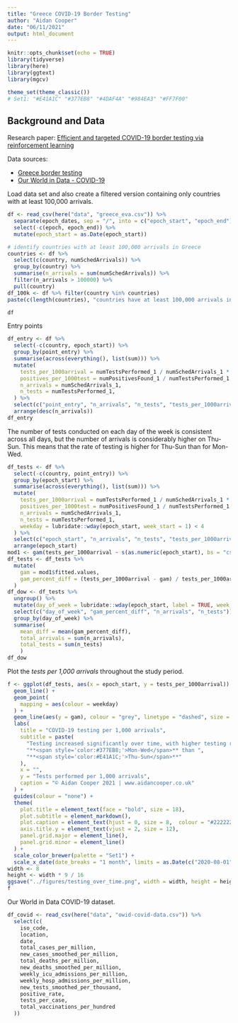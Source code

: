 ```yaml
---
title: "Greece COVID-19 Border Testing"
author: "Aidan Cooper"
date: "06/11/2021"
output: html_document
---
```


```r
knitr::opts_chunk$set(echo = TRUE)
library(tidyverse)
library(here)
library(ggtext)
library(mgcv)

theme_set(theme_classic())
# Set1: "#E41A1C" "#377EB8" "#4DAF4A" "#984EA3" "#FF7F00"
```

## Background and Data

Research paper: [Efficient and targeted COVID-19 border testing via reinforcement learning](https://www.nature.com/articles/s41586-021-04014-z_reference.pdf)

Data sources:

 * [Greece border testing](https://github.com/kimondr/EVA_Public_Data)
 * [Our World in Data - COVID-19](https://github.com/owid/covid-19-data/tree/master/public/data)


Load data set and also create a filtered version containing only countries with at least 100,000 arrivals.

```r
df <- read_csv(here("data", "greece_eva.csv")) %>%
  separate(epoch_dates, sep = "/", into = c("epoch_start", "epoch_end")) %>%
  select(-c(epoch, epoch_end)) %>%
  mutate(epoch_start = as.Date(epoch_start))

# identify countries with at least 100,000 arrivals in Greece
countries <- df %>% 
  select(c(country, numSchedArrivals)) %>% 
  group_by(country) %>% 
  summarise(n_arrivals = sum(numSchedArrivals)) %>% 
  filter(n_arrivals > 100000) %>% 
  pull(country)
df_100k <- df %>% filter(country %in% countries)
paste(c(length(countries), "countries have at least 100,000 arrivals in Greece:", countries), collapse=" ")

df
```

Entry points

```r
df_entry <- df %>%
  select(-c(country, epoch_start)) %>%
  group_by(point_entry) %>%
  summarise(across(everything(), list(sum))) %>%
  mutate(
    tests_per_1000arrival = numTestsPerformed_1 / numSchedArrivals_1 * 1000,
    positives_per_1000test = numPositivesFound_1 / numTestsPerformed_1 * 1000,
    n_arrivals = numSchedArrivals_1,
    n_tests = numTestsPerformed_1,
  ) %>%
  select(c("point_entry", "n_arrivals", "n_tests", "tests_per_1000arrival", "positives_per_1000test")) %>%
  arrange(desc(n_arrivals))
df_entry
```


The number of tests conducted on each day of the week is consistent across all days, but the number of arrivals is considerably higher on Thu-Sun. This means that the rate of testing is higher for Thu-Sun than for Mon-Wed.

```r
df_tests <- df %>%
  select(-c(country, point_entry)) %>%
  group_by(epoch_start) %>%
  summarise(across(everything(), list(sum))) %>%
  mutate(
    tests_per_1000arrival = numTestsPerformed_1 / numSchedArrivals_1 * 1000,
    positives_per_1000test = numPositivesFound_1 / numTestsPerformed_1 * 1000,
    n_arrivals = numSchedArrivals_1,
    n_tests = numTestsPerformed_1,
    weekday = lubridate::wday(epoch_start, week_start = 1) < 4
  ) %>%
  select(c("epoch_start", "n_arrivals", "n_tests", "tests_per_1000arrival", "positives_per_1000test", "weekday")) %>%
  arrange(epoch_start)
mod1 <- gam(tests_per_1000arrival ~ s(as.numeric(epoch_start), bs = "cs"), data = df_tests)
df_tests <- df_tests %>%
  mutate(
    gam = mod1$fitted.values,
    gam_percent_diff = (tests_per_1000arrival - gam) / tests_per_1000arrival * 100
  )
df_dow <- df_tests %>%
  ungroup() %>%
  mutate(day_of_week = lubridate::wday(epoch_start, label = TRUE, week_start = 1)) %>% 
  select(c("day_of_week", "gam_percent_diff", "n_arrivals", "n_tests")) %>%
  group_by(day_of_week) %>%
  summarise(
    mean_diff = mean(gam_percent_diff),
    total_arrivals = sum(n_arrivals),
    total_tests = sum(n_tests)
    )
df_dow
```
Plot the _tests per 1,000 arrivals_ throughout the study period.

```r
f <- ggplot(df_tests, aes(x = epoch_start, y = tests_per_1000arrival)) +
  geom_line() +
  geom_point(
    mapping = aes(colour = weekday)
  ) +
  geom_line(aes(y = gam), colour = "grey", linetype = "dashed", size = 1) +
  labs(
    title = "COVID-19 testing per 1,000 arrivals",
    subtitle = paste(
      "Testing increased significantly over time, with higher testing rates on ",
      "**<span style='color:#377EB8;'>Mon-Wed</span>** than ",
      "**<span style='color:#E41A1C;'>Thu-Sun</span>**"
    ),
    x = "",
    y = "Tests performed per 1,000 arrivals",
    caption = "© Aidan Cooper 2021 | www.aidancooper.co.uk"
  ) +
  guides(colour = "none") +
  theme(
    plot.title = element_text(face = "bold", size = 18),
    plot.subtitle = element_markdown(),
    plot.caption = element_text(hjust = 0, size = 8,  colour = "#222222"),
    axis.title.y = element_text(vjust = 2, size = 12),
    panel.grid.major = element_line(),
    panel.grid.minor = element_line()
  ) +
  scale_color_brewer(palette = "Set1") +
  scale_x_date(date_breaks = "1 month", limits = as.Date(c("2020-08-01", "2020-11-01")))
width <- 8
height <- width * 9 / 16
ggsave("../figures/testing_over_time.png", width = width, height = height)
f
```


Our World in Data COVID-19 dataset.

```r
df_covid <- read_csv(here("data", "owid-covid-data.csv")) %>%
  select(c(
    iso_code,
    location,
    date,
    total_cases_per_million,
    new_cases_smoothed_per_million,
    total_deaths_per_million,
    new_deaths_smoothed_per_million,
    weekly_icu_admissions_per_million,
    weekly_hosp_admissions_per_million,
    new_tests_smoothed_per_thousand,
    positive_rate,
    tests_per_case,
    total_vaccinations_per_hundred
  ))
```
